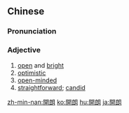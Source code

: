 {{also|开朗}}
==Chinese==
{{zh-forms|s=开朗}}

===Pronunciation===
{{zh-pron
|m=kāilǎng
|c=hoi1 long5
|h=pfs=khôi-lòng
|mn=khai-lóng
|cat=a
}}

===Adjective===
{{zh-adj}}

# [[open]] and [[bright]]
# [[optimistic]]
# [[open-minded]]
# [[straightforward]]; [[candid]]

{{zh-cat|Advanced}}

[[zh-min-nan:開朗]]
[[ko:開朗]]
[[hu:開朗]]
[[ja:開朗]]